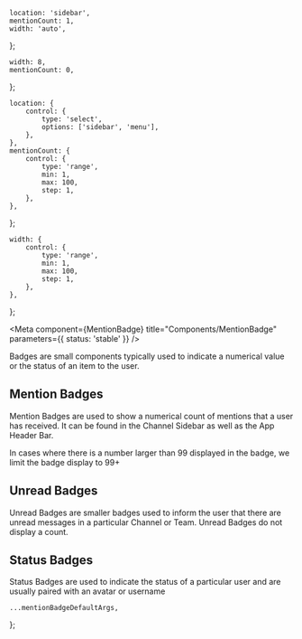 

    location: 'sidebar',
    mentionCount: 1,
    width: 'auto',
};

    width: 8,
    mentionCount: 0,
};

    location: {
        control: {
            type: 'select',
            options: ['sidebar', 'menu'],
        },
    },
    mentionCount: {
        control: {
            type: 'range',
            min: 1,
            max: 100,
            step: 1,
        },
    },
};

    width: {
        control: {
            type: 'range',
            min: 1,
            max: 100,
            step: 1,
        },
    },
};

<Meta component={MentionBadge} title="Components/MentionBadge" parameters={{ status: 'stable' }} />

<Title>Badges</Title>

<Subtitle>
    Badges are small components typically used to indicate a numerical value or the status of an
    item to the user.
</Subtitle>

## Mention Badges

Mention Badges are used to show a numerical count of mentions that a user has received. It can be found in
the Channel Sidebar as well as the App Header Bar.

In cases where there is a number larger than 99 displayed in the badge, we limit the badge display to 99+

## Unread Badges

Unread Badges are smaller badges used to inform the user that there are unread messages in a particular
Channel or Team. Unread Badges do not display a count.

## Status Badges

Status Badges are used to indicate the status of a particular user and are usually paired with an avatar
or username

    ...mentionBadgeDefaultArgs,
};

<Canvas hidden>
    <Story
        name="Mention Badges"
        argTypes={mentionBadgeArgTypes}
        args={{
            ...mentionBadgeDefaultArgs,
        }}
    >
        {(args) => <MentionBadge {...args} />}
    </Story>
    <Story
        name="Unread Badges"
        argTypes={unreadBadgeArgTypes}
        args={{
            ...unreadBadgeDefaultArgs,
        }}
    >
        {(args) => <MentionBadge {...args} />}
    </Story>
    <Story
        name="Status Badges"
        argTypes={mentionBadgeArgTypes}
        args={{
            ...canvasExampleArgs,
        }}
    >
        {(args) => <MentionBadge {...args} />}
    </Story>
</Canvas>
